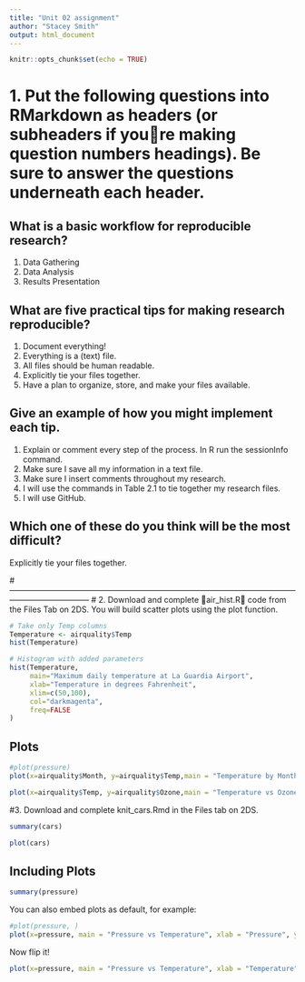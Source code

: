 ```yaml
---
title: "Unit 02 assignment"
author: "Stacey Smith"
output: html_document
---
```


```r
knitr::opts_chunk$set(echo = TRUE)
```
# 1. Put the following questions into RMarkdown as headers (or subheaders if youre making question numbers headings). Be sure to answer the questions underneath each header. 

## What is a basic workflow for reproducible research?

1. Data Gathering
2. Data Analysis
3. Results Presentation

## What are five practical tips for making research reproducible?

1. Document everything! 
2. Everything is a (text) file. 
3. All files should be human readable. 
4. Explicitly tie your files together. 
5. Have a plan to organize, store, and make your files available.

##	Give an example of how you might implement each tip.

1. Explain or comment every step of the process. In R run the sessionInfo command.
2. Make sure I save all my information in a text file.
3. Make sure I insert comments throughout my research.
4. I will use the commands in Table 2.1 to tie together my research files.
5. I will use GitHub.

##	Which one of these do you think will be the most difficult?

Explicitly tie your files together. 

#------------------------------------------------------------------------------------------------------------------------------------------
# 2. Download and complete air_hist.R code from the Files Tab on 2DS.  You will build scatter plots using the plot function.

```r
# Take only Temp columns
Temperature <- airquality$Temp
hist(Temperature)

# Histogram with added parameters
hist(Temperature,
     main="Maximum daily temperature at La Guardia Airport",
     xlab="Temperature in degrees Fahrenheit",
     xlim=c(50,100),
     col="darkmagenta",
     freq=FALSE
)
```

## Plots

```r
#plot(pressure)
plot(x=airquality$Month, y=airquality$Temp,main = "Temperature by Month", xlab = "Month", ylab = "Temperature by Month")   # How are the Month and temperature measurements relate?

plot(x=airquality$Temp, y=airquality$Ozone,main = "Temperature vs Ozone", xlab = "Temperature", ylab = "Ozone")   # How are the Ozone and temperature measurements relate?
```

#3. Download and complete knit_cars.Rmd in the Files tab on 2DS. 

```r
summary(cars)
```

```r
plot(cars)
```

## Including Plots
```r
summary(pressure)
```

You can also embed plots as default, for example:
<!--
TODO: Assignment 2: 3A, complete the following scatter plot. 
The x axis is pressure, while the y axis is temperature
Please title the graph "Temperature vs Pressure"
-->
```r
#plot(pressure, )
plot(x=pressure, main = "Pressure vs Temperature", xlab = "Pressure", ylab = "Temperature")   # Temperature vs Pressure?
```

Now flip it!

<!--
TODO: Assignment 2: 3B, complete the following scatter plot:
x axis is pressure, y axis is temperature,
Label the x axis as "Pressure" and the y axis as "Temperature", 
Title the graph as "Pressure vs Temperature"
-->

```r
plot(x=pressure, main = "Pressure vs Temperature", xlab = "Temperature", ylab = "Pressure",log="y")   # Pressure vs Temperature?
```
